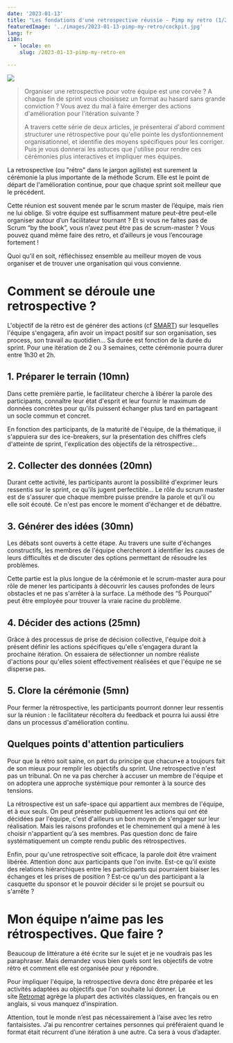 ```yaml
---
date: '2023-01-13'
title: "Les fondations d'une retrospective réussie - Pimp my retro (1/2)"
featuredImage: '../images/2023-01-13-pimp-my-retro/cockpit.jpg'
lang: fr
i18n:
  - locale: en
    slug: /2023-01-13-pimp-my-retro-en

---
```


<Image align="right" caption="Photo par Samuele Errico">

![](../images/2023-01-13-pimp-my-retro/cockpit.jpg)

</Image>

> Organiser une retrospective pour votre équipe est une corvée ? A chaque fin de sprint vous choisissez un format au hasard sans grande conviction ? Vous avez du mal à faire émerger des actions d'amélioration pour l'itération suivante ?
>
> A travers cette série de deux articles, je présenterai d'abord comment structurer une rétrospective pour qu'elle pointe les dysfontionnement organisationnel, et identifie des moyens spécifiques pour les corriger. Puis je vous donnerai les astuces que j'utilise pour rendre ces cérémonies plus interactives et impliquer mes équipes.

La retrospective (ou "rétro" dans le jargon agiliste) est surement la cérémonie la plus importante de la méthode Scrum. Elle est le point de départ de l'amélioration continue, pour que chaque sprint soit meilleur que le précédent.

Cette réunion est souvent menée par le scrum master de l’équipe, mais rien ne lui oblige. Si votre équipe est suffisamment mature peut-être peut-elle organiser autour d’un facilitateur tournant ? Et si vous ne faites pas de Scrum “by the book”, vous n’avez peut être pas de scrum-master ? Vous pouvez quand même faire des retro, et d’ailleurs je vous l’encourage fortement !

Quoi qu’il en soit, réfléchissez ensemble au meilleur moyen de vous organiser et de trouver une organisation qui vous convienne.

# Comment se déroule une retrospective ?

L'objectif de la rétro est de générer des actions (cf [SMART](https://fr.wikipedia.org/wiki/Objectifs_et_indicateurs_SMART)) sur lesquelles l'équipe s'engagera, afin avoir un impact positif sur son organisation, ses process, son travail au quotidien... Sa durée est fonction de la durée du sprint. Pour une itération de 2 ou 3 semaines, cette cérémonie pourra durer entre 1h30 et 2h.

## 1. Préparer le terrain (10mn)

Dans cette première partie, le facilitateur cherche à libérer la parole des participants, connaître leur état d'esprit et leur fournir le maximum de données concrètes pour qu'ils puissent échanger plus tard en partageant un socle commun et concret.

En fonction des participants, de la maturité de l'équipe, de la thématique, il s'appuiera sur des ice-breakers, sur la présentation des chiffres clefs d'atteinte de sprint, l'explication des objectifs de la rétrospective...

## 2. Collecter des données (20mn)

Durant cette activité, les participants auront la possibilité d'exprimer leurs ressentis sur le sprint, ce qu'ils jugent perfectible... Le rôle du scrum master est de s'assurer que chaque membre puisse prendre la parole et qu'il ou elle soit écouté. Ce n'est pas encore le moment d'échanger et de débattre.

## 3. Générer des idées (30mn)

Les débats sont ouverts à cette étape. Au travers une suite d'échanges constructifs, les membres de l'équipe chercheront à identifier les causes de leurs difficultés et de discuter des options permettant de résoudre les problèmes.

Cette partie est la plus longue de la cérémonie et le scrum-master aura pour rôle de mener les participants à découvrir les causes profondes de leurs obstacles et ne pas s'arrêter à la surface. La méthode des “5 Pourquoi” peut être employée pour trouver la vraie racine du problème.

## 4. Décider des actions (25mn)

Grâce à des processus de prise de décision collective, l'équipe doit à présent définir les actions spécifiques qu'elle s'engagera durant la prochaine itération. On essaiera de sélectionner un nombre réaliste d'actions pour qu'elles soient effectivement réalisées et que l'équipe ne se disperse pas.

## 5. Clore la cérémonie (5mn)

Pour fermer la rétrospective, les participants pourront donner leur ressentis sur la réunion : le facilitateur récoltera du feedback et pourra lui aussi être dans un processus d'amélioration continu.

## Quelques points d'attention particuliers

Pour que la rétro soit saine, on part du principe que chacun•e a toujours fait de son mieux pour remplir les objectifs du sprint. Une retrospective n'est pas un tribunal. On ne va pas chercher à accuser un membre de l'équipe et on adoptera une approche systémique pour remonter à la source des tensions.

La rétrospective est un safe-space qui appartient aux membres de l'équipe, et à eux seuls. On peut présenter publiquement les actions qui ont été décidées par l'équipe, c'est d'ailleurs un bon moyen de s'engager sur leur réalisation. Mais les raisons profondes et le cheminement qui a mené à les choisir n'appartient qu'à ses membres. Pas question donc de faire systématiquement un compte rendu public des rétrospectives.

Enfin, pour qu'une retrospective soit efficace, la parole doit être vraiment libérée. Attention donc aux participants que l'on invite. Est-ce qu'il existe des relations hiérarchiques entre les participants qui pourraient biaiser les échanges et les prises de position ? Est-ce qu'un des participant a la casquette du sponsor et le pouvoir décider si le projet se poursuit ou s'arrête ?

# Mon équipe n’aime pas les rétrospectives. Que faire ?

Beaucoup de littérature a été écrite sur le sujet et je ne voudrais pas les paraphraser. Mais demandez vous bien quels sont les objectifs de votre rétro et comment elle est organisée pour y répondre.

Pour impliquer l'équipe, la retrospective devra donc être préparée et les activités adaptées au objectifs que l'on souhaite lui donner. Le site [Retromat](https://retromat.org/fr/) agrège la plupart des activités classiques, en français ou en anglais, si vous manquez d'inspiration.

Attention, tout le monde n’est pas nécessairement à l’aise avec les retro fantaisistes. J’ai pu rencontrer certaines personnes qui préféraient quand le format était récurrent d’une itération à une autre. Ca sera à vous d’adapter.

